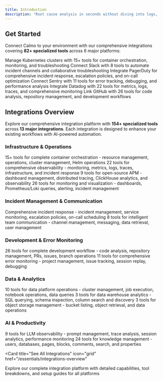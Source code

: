 ```yaml
---
title: Introduction
description: "Root cause analysis in seconds without diving into logs, dashboards, or tools.  Let Calmo do it for you."
---
```


## Get Started

Connect Calmo to your environment with our comprehensive integrations covering **82+ specialized tools** across 6 major platforms:

<CardGroup cols={2}>
  <Card
    title="Infrastructure"
    icon="server"
    href="/essentials/kubernetes"
  >
    Manage Kubernetes clusters with 15+ tools for container orchestration, monitoring, and troubleshooting
  </Card>
  <Card
    title="Communication"
    icon="slack"
    href="/essentials/slack"
  >
    Connect Slack with 8 tools to automate incident channels and collaborative troubleshooting
  </Card>
  <Card
    title="Incident Management"
    icon="bell"
    href="/essentials/pagerduty"
  >
    Integrate PagerDuty for comprehensive incident response, escalation policies, and on-call optimization
  </Card>
  <Card
    title="Error Monitoring"
    icon="bug"
    href="/essentials/sentry"
  >
    Connect Sentry with 11 tools for error tracking, debugging, and performance analysis
  </Card>
  <Card
    title="Observability"
    icon="chart-line"
    href="/essentials/datadog"
  >
    Integrate Datadog with 22 tools for metrics, logs, traces, and comprehensive monitoring
  </Card>
  <Card
    title="Development"
    icon="github"
    href="/essentials/github"
  >
    Link GitHub with 26 tools for code analysis, repository management, and development workflows
  </Card>
</CardGroup>

## Integrations Overview

Explore our comprehensive integration platform with **154+ specialized tools** across **13 major integrations**. Each integration is designed to enhance your existing workflows with AI-powered automation.

### Infrastructure & Operations

<CardGroup cols={2}>
  <Card
    title="Kubernetes"
    icon="dharmachakra"
    href="/essentials/kubernetes"
  >
    15+ tools for complete container orchestration - resource management, operations, cluster management, Helm operations
  </Card>
  <Card
    title="Datadog"
    icon="chart-line"
    href="/essentials/datadog"
  >
    22 tools for comprehensive observability - monitoring, metrics, logs, traces, infrastructure, and incident response
  </Card>
  <Card
    title="SigNoz"
    icon="chart-bar"
    href="/essentials/signoz"
  >
    9 tools for open-source APM - dashboard management, distributed tracing, ClickHouse analytics, and observability
  </Card>
  <Card
    title="Grafana"
    icon="chart-mixed"
    href="/essentials/grafana"
  >
    26 tools for monitoring and visualization - dashboards, Prometheus/Loki queries, alerting, incident management
  </Card>
</CardGroup>

### Incident Management & Communication

<CardGroup cols={2}>
  <Card
    title="PagerDuty"
    icon="bell"
    href="/essentials/pagerduty"
  >
    Comprehensive incident response - incident management, service monitoring, escalation policies, on-call scheduling
  </Card>
  <Card
    title="Slack"
    icon="slack"
    href="/essentials/slack"
  >
    8 tools for intelligent team communication - channel management, messaging, data retrieval, user management
  </Card>
</CardGroup>

### Development & Error Monitoring

<CardGroup cols={2}>
  <Card
    title="GitHub"
    icon="github"
    href="/essentials/github"
  >
    26 tools for complete development workflow - code analysis, repository management, PRs, issues, branch operations
  </Card>
  <Card
    title="Sentry"
    icon="bug"
    href="/essentials/sentry"
  >
    11 tools for comprehensive error monitoring - project management, issue tracking, session replay, debugging
  </Card>
</CardGroup>

### Data & Analytics

<CardGroup cols={3}>
  <Card
    title="Databricks"
    icon="database"
    href="/essentials/databricks"
  >
    10 tools for data platform operations - cluster management, job execution, notebook operations, data queries
  </Card>
  <Card
    title="Redshift"
    icon="aws"
    href="/essentials/redshift"
  >
    3 tools for data warehouse analytics - SQL querying, schema inspection, column search and discovery
  </Card>
  <Card
    title="S3"
    icon="cloud"
    href="/essentials/s3"
  >
    3 tools for object storage management - bucket listing, object retrieval, and data operations
  </Card>
</CardGroup>

### AI & Productivity

<CardGroup cols={2}>
  <Card
    title="Langfuse"
    icon="brain"
    href="/essentials/langfuse"
  >
    9 tools for LLM observability - prompt management, trace analysis, session analytics, performance monitoring
  </Card>
  <Card
    title="Notion"
    icon="notion"
    href="/essentials/notion"
  >
    24 tools for knowledge management - users, databases, pages, blocks, comments, search, and properties
  </Card>
</CardGroup>

<Card
  title="See All Integrations"
  icon="grid"
  href="/essentials/integrations-overview"
>
  Explore our complete integration platform with detailed capabilities, tool breakdowns, and setup guides for all platforms
</Card>
